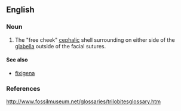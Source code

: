 ==English==

===Noun===
{{en-noun|librigenae}}

# {{anatomy}} The "free cheek" [[cephalic]] shell surrounding on either side of the [[glabella]] outside of the facial sutures.

====See also====
*[[fixigena]]

===References===
http://www.fossilmuseum.net/glossaries/trilobitesglossary.htm